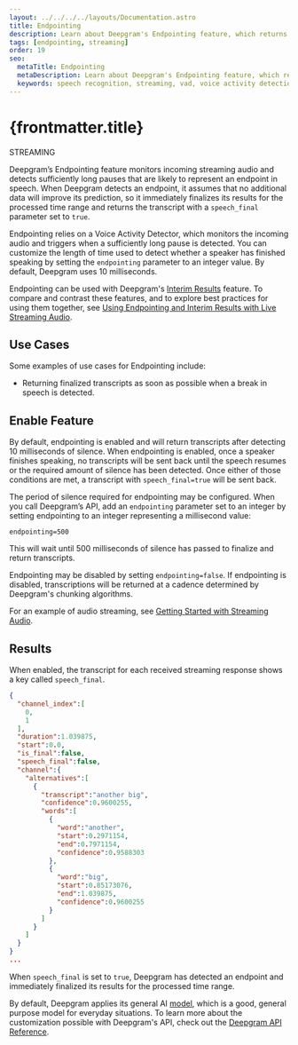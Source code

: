 ---
layout: ../../../../layouts/Documentation.astro
title: Endpointing
description: Learn about Deepgram's Endpointing feature, which returns transcripts when pauses in speech are detected.
tags: [endpointing, streaming]
order: 19
seo:
  metaTitle: Endpointing
  metaDescription: Learn about Deepgram's Endpointing feature, which returns transcripts when pauses in speech are detected.
  keywords: speech recognition, streaming, vad, voice activity detection, endpointing, pause, speech_final
---

# {frontmatter.title}

<div class="badge">STREAMING</div>

Deepgram’s Endpointing feature monitors incoming streaming audio and detects sufficiently long pauses that are likely to represent an endpoint in speech. When Deepgram detects an endpoint, it assumes that no additional data will improve its prediction, so it immediately finalizes its results for the processed time range and returns the transcript with a `speech_final` parameter set to `true`.

Endpointing relies on a Voice Activity Detector, which monitors the incoming audio and triggers when a sufficiently long pause is detected. You can customize the length of time used to detect whether a speaker has finished speaking by setting the `endpointing` parameter to an integer value. By default, Deepgram uses 10 milliseconds.

<Alert type="info">

Endpointing can be used with Deepgram's [Interim Results](/documentation/features/interim-results/) feature. To compare and contrast these features, and to explore best practices for using them together, see [Using Endpointing and Interim Results with Live Streaming Audio](/documentation/guides/understand-endpointing-interim-results/).

</Alert>

## Use Cases

Some examples of use cases for Endpointing include:

- Returning finalized transcripts as soon as possible when a break in speech is detected.

## Enable Feature

By default, endpointing is enabled and will return transcripts after detecting 10 milliseconds of silence. When endpointing is enabled, once a speaker finishes speaking, no transcripts will be sent back until the speech resumes or the required amount of silence has been detected. Once either of those conditions are met, a transcript with `speech_final=true` will be sent back.

The period of silence required for endpointing may be configured. When you call Deepgram’s API, add an `endpointing` parameter set to an integer by setting endpointing to an integer representing a millisecond value:

`endpointing=500`

This will wait until 500 milliseconds of silence has passed to finalize and return transcripts.

Endpointing may be disabled by setting `endpointing=false`. If endpointing is disabled, transcriptions will be returned at a cadence determined by Deepgram's chunking algorithms.

For an example of audio streaming, see [Getting Started with Streaming Audio](/documentation/getting-started/streaming/).

## Results

When enabled, the transcript for each received streaming response shows a key called `speech_final`.

```json
{
  "channel_index":[
    0,
    1
  ],
  "duration":1.039875,
  "start":0.0,
  "is_final":false,
  "speech_final":false,
  "channel":{
    "alternatives":[
      {
        "transcript":"another big",
        "confidence":0.9600255,
        "words":[
          {
            "word":"another",
            "start":0.2971154,
            "end":0.7971154,
            "confidence":0.9588303
          },
          {
            "word":"big",
            "start":0.85173076,
            "end":1.039875,
            "confidence":0.9600255
          }
        ]
      }
    ]
  }
}
...
```

When `speech_final` is set to `true`, Deepgram has detected an endpoint and immediately finalized its results for the processed time range.

<Alert type="info">

By default, Deepgram applies its general AI [model](/api-reference/transcription/#model-str), which is a good, general purpose model for everyday situations. To learn more about the customization possible with Deepgram's API, check out the [Deepgram API Reference](/api-reference/).

</Alert>
